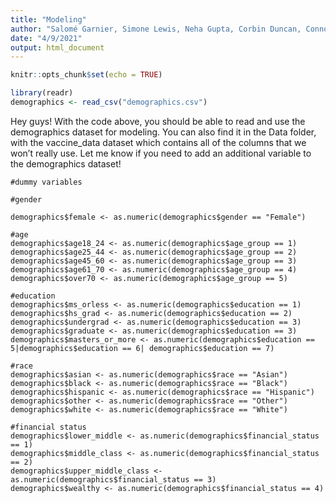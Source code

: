 ```yaml
---
title: "Modeling"
author: "Salomé Garnier, Simone Lewis, Neha Gupta, Corbin Duncan, Connor Brown"
date: "4/9/2021"
output: html_document
---
```


```r
knitr::opts_chunk$set(echo = TRUE)

library(readr)
demographics <- read_csv("demographics.csv")

```

Hey guys! With the code above, you should be able to read and use the demographics dataset for modeling. You can also find it in the Data folder, with the vaccine_data dataset which contains all of the columns that we won't really use. Let me know if you need to add an additional variable to the demographics dataset!

```
#dummy variables

#gender

demographics$female <- as.numeric(demographics$gender == "Female")

#age
demographics$age18_24 <- as.numeric(demographics$age_group == 1)
demographics$age25_44 <- as.numeric(demographics$age_group == 2)
demographics$age45_60 <- as.numeric(demographics$age_group == 3)
demographics$age61_70 <- as.numeric(demographics$age_group == 4)
demographics$over70 <- as.numeric(demographics$age_group == 5)

#education
demographics$ms_orless <- as.numeric(demographics$education == 1)
demographics$hs_grad <- as.numeric(demographics$education == 2)
demographics$undergrad <- as.numeric(demographics$education == 3)
demographics$graduate <- as.numeric(demographics$education == 3)
demographics$masters_or_more <- as.numeric(demographics$education == 5|demographics$education == 6| demographics$education == 7)

#race
demographics$asian <- as.numeric(demographics$race == "Asian")
demographics$black <- as.numeric(demographics$race == "Black")
demographics$hispanic <- as.numeric(demographics$race == "Hispanic")
demographics$other <- as.numeric(demographics$race == "Other")
demographics$white <- as.numeric(demographics$race == "White")

#financial status
demographics$lower_middle <- as.numeric(demographics$financial_status == 1)
demographics$middle_class <- as.numeric(demographics$financial_status == 2)
demographics$upper_middle_class <- as.numeric(demographics$financial_status == 3)
demographics$wealthy <- as.numeric(demographics$financial_status == 4)

```
